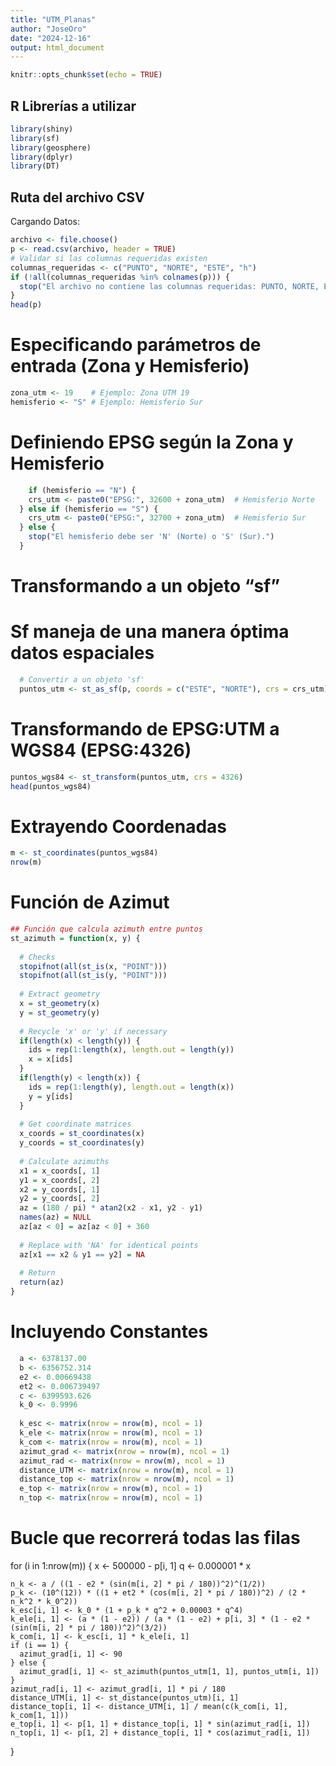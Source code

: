 ```yaml
---
title: "UTM_Planas"
author: "JoseOro"
date: "2024-12-16"
output: html_document
---
```


```r
knitr::opts_chunk$set(echo = TRUE)
```

## R Librerías a utilizar

```r

library(shiny)
library(sf)
library(geosphere)
library(dplyr)
library(DT)
```
## Ruta del archivo CSV
Cargando Datos:

```r
archivo <- file.choose()
p <- read.csv(archivo, header = TRUE)
# Validar si las columnas requeridas existen
columnas_requeridas <- c("PUNTO", "NORTE", "ESTE", "h")
if (!all(columnas_requeridas %in% colnames(p))) {
  stop("El archivo no contiene las columnas requeridas: PUNTO, NORTE, ESTE, h")
}
head(p)
```
# Especificando parámetros de entrada (Zona y  Hemisferio)
```r
zona_utm <- 19    # Ejemplo: Zona UTM 19
hemisferio <- "S" # Ejemplo: Hemisferio Sur
```
# Definiendo EPSG según la Zona y Hemisferio
```r
    if (hemisferio == "N") {
    crs_utm <- paste0("EPSG:", 32600 + zona_utm)  # Hemisferio Norte
  } else if (hemisferio == "S") {
    crs_utm <- paste0("EPSG:", 32700 + zona_utm)  # Hemisferio Sur
  } else {
    stop("El hemisferio debe ser 'N' (Norte) o 'S' (Sur).")
  }
```
# Transformando a un objeto "sf"
# Sf maneja de una manera óptima datos espaciales

```r
  # Convertir a un objeto 'sf'
  puntos_utm <- st_as_sf(p, coords = c("ESTE", "NORTE"), crs = crs_utm)
```

# Transformando de EPSG:UTM a WGS84 (EPSG:4326)
```r
puntos_wgs84 <- st_transform(puntos_utm, crs = 4326)
head(puntos_wgs84)
```
# Extrayendo Coordenadas

```r
m <- st_coordinates(puntos_wgs84)
nrow(m)
```
# Función de Azimut
```r
## Función que calcula azimuth entre puntos
st_azimuth = function(x, y) {
  
  # Checks
  stopifnot(all(st_is(x, "POINT")))
  stopifnot(all(st_is(y, "POINT")))
  
  # Extract geometry
  x = st_geometry(x)
  y = st_geometry(y)
  
  # Recycle 'x' or 'y' if necessary
  if(length(x) < length(y)) {
    ids = rep(1:length(x), length.out = length(y))
    x = x[ids]
  }
  if(length(y) < length(x)) {
    ids = rep(1:length(y), length.out = length(x))
    y = y[ids]
  }
  
  # Get coordinate matrices
  x_coords = st_coordinates(x)
  y_coords = st_coordinates(y)
  
  # Calculate azimuths
  x1 = x_coords[, 1]
  y1 = x_coords[, 2]
  x2 = y_coords[, 1]
  y2 = y_coords[, 2]
  az = (180 / pi) * atan2(x2 - x1, y2 - y1)
  names(az) = NULL
  az[az < 0] = az[az < 0] + 360
  
  # Replace with 'NA' for identical points
  az[x1 == x2 & y1 == y2] = NA
  
  # Return
  return(az)
}
```
# Incluyendo Constantes
```r
  a <- 6378137.00
  b <- 6356752.314
  e2 <- 0.00669438
  et2 <- 0.006739497
  c <- 6399593.626
  k_0 <- 0.9996
  
  k_esc <- matrix(nrow = nrow(m), ncol = 1)
  k_ele <- matrix(nrow = nrow(m), ncol = 1)
  k_com <- matrix(nrow = nrow(m), ncol = 1)
  azimut_grad <- matrix(nrow = nrow(m), ncol = 1)
  azimut_rad <- matrix(nrow = nrow(m), ncol = 1)
  distance_UTM <- matrix(nrow = nrow(m), ncol = 1)
  distance_top <- matrix(nrow = nrow(m), ncol = 1)
  e_top <- matrix(nrow = nrow(m), ncol = 1)
  n_top <- matrix(nrow = nrow(m), ncol = 1)
```

# Bucle que recorrerá todas las filas
  for (i in 1:nrow(m)) {
    x <- 500000 - p[i, 1]
    q <- 0.000001 * x
    
    n_k <- a / ((1 - e2 * (sin(m[i, 2] * pi / 180))^2)^(1/2))
    p_k <- (10^(12)) * ((1 + et2 * (cos(m[i, 2] * pi / 180))^2) / (2 * n_k^2 * k_0^2))
    k_esc[i, 1] <- k_0 * (1 + p_k * q^2 + 0.00003 * q^4)
    k_ele[i, 1] <- (a * (1 - e2)) / (a * (1 - e2) + p[i, 3] * (1 - e2 * (sin(m[i, 2] * pi / 180))^2)^(3/2))
    k_com[i, 1] <- k_esc[i, 1] * k_ele[i, 1]
    if (i == 1) {
      azimut_grad[i, 1] <- 90
    } else {
      azimut_grad[i, 1] <- st_azimuth(puntos_utm[1, 1], puntos_utm[i, 1])
    }
    azimut_rad[i, 1] <- azimut_grad[i, 1] * pi / 180
    distance_UTM[i, 1] <- st_distance(puntos_utm)[i, 1]
    distance_top[i, 1] <- distance_UTM[i, 1] / mean(c(k_com[i, 1], k_com[1, 1]))
    e_top[i, 1] <- p[1, 1] + distance_top[i, 1] * sin(azimut_rad[i, 1])
    n_top[i, 1] <- p[1, 2] + distance_top[i, 1] * cos(azimut_rad[i, 1])
  }

